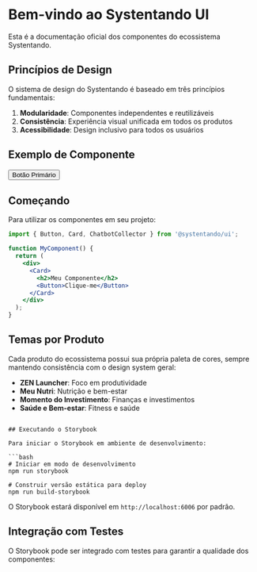 
<Meta title="Introduction/Getting Started" />

# Bem-vindo ao Systentando UI

Esta é a documentação oficial dos componentes do ecossistema Systentando.

## Princípios de Design

O sistema de design do Systentando é baseado em três princípios fundamentais:

1. **Modularidade**: Componentes independentes e reutilizáveis
2. **Consistência**: Experiência visual unificada em todos os produtos
3. **Acessibilidade**: Design inclusivo para todos os usuários

## Exemplo de Componente

<Canvas>
  <Story name="Primary Button">
    <Button variant="primary">Botão Primário</Button>
  </Story>
</Canvas>

## Começando

Para utilizar os componentes em seu projeto:

```jsx
import { Button, Card, ChatbotCollector } from '@systentando/ui';

function MyComponent() {
  return (
    <div>
      <Card>
        <h2>Meu Componente</h2>
        <Button>Clique-me</Button>
      </Card>
    </div>
  );
}
```

## Temas por Produto

Cada produto do ecossistema possui sua própria paleta de cores, sempre mantendo consistência com o design system geral:

- **ZEN Launcher**: Foco em produtividade
- **Meu Nutri**: Nutrição e bem-estar
- **Momento do Investimento**: Finanças e investimentos
- **Saúde e Bem-estar**: Fitness e saúde

```

## Executando o Storybook

Para iniciar o Storybook em ambiente de desenvolvimento:

```bash
# Iniciar em modo de desenvolvimento
npm run storybook

# Construir versão estática para deploy
npm run build-storybook
```

O Storybook estará disponível em `http://localhost:6006` por padrão.

## Integração com Testes

O Storybook pode ser integrado com testes para garantir a qualidade dos componentes: